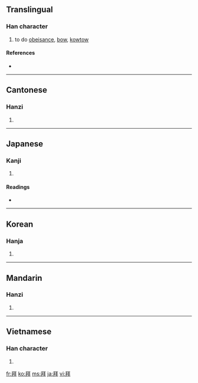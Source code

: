 {{also|拝}}
==Translingual==

===Han character===
{{Han char|rn=64|rad=手|as=05|sn=9|four=2155<sub>0</sub>|canj=竹手一手十 (HQMQJ)}}

# to do [[obeisance]], [[bow]], [[kowtow]]

====References====
* {{Han ref|kx=0427.020|dkj=11969|dj=0775.060|hdz=31846.070|uh=62DC|ud=25308|bh=ABF4|bd=44020}}

----

==Cantonese==

===Hanzi===
{{yue-hanzi|jyut=baai3|y=baai3}}

# {{defn|Cantonese|sort=手05}}

----

==Japanese==

===Kanji===
{{ja-kanji|grade=|rs=手05}}

# {{defn|Japanese|sort=手05}}

====Readings====
* {{ja-readings|on=[[はい]] (hai)|kun=[[おがむ]] (ogamu)}}

----

==Korean==

===Hanja===
{{ko-hanja|hangeul=배|eumhun=|rv=bae|mr=pae|y=pay}}

# {{defn|Korean|sort=手05}}

----

==Mandarin==

===Hanzi===
{{cmn-hanzi|pin=[[bài]] ([[bai4]]), [[yōng]] ([[yong1]])|wg=pai<sup>4</sup>, yung<sup>1</sup>}}

# {{defn|Mandarin|sort=手05}}

----

==Vietnamese==

===Han character===
{{vi-hantu|[[bái]], [[vái]], [[bay]], [[bây]], [[phai]], [[phải]]|rs=手05}}

# {{defn|Vietnamese|sort=手05}}

[[fr:拜]]
[[ko:拜]]
[[ms:拜]]
[[ja:拜]]
[[vi:拜]]